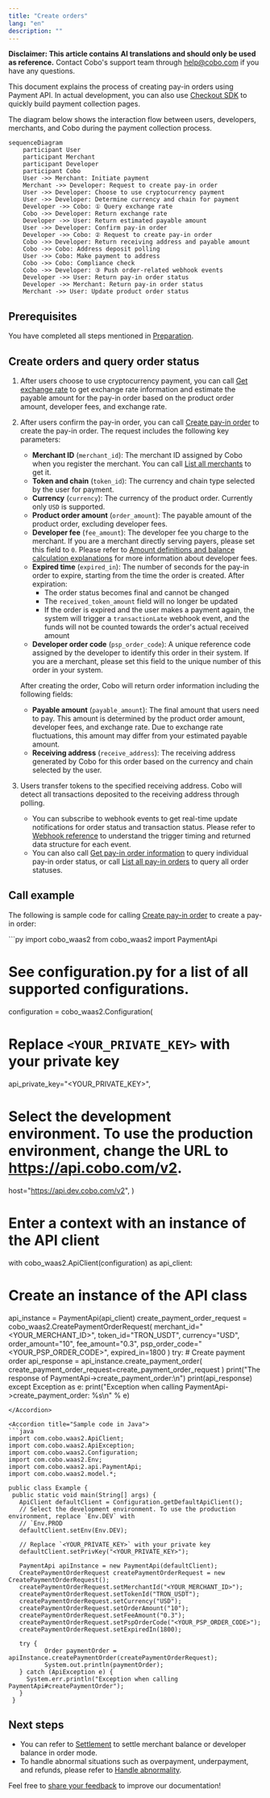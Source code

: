 ```yaml
---
title: "Create orders"
lang: "en"
description: ""
---
```


<Note>**Disclaimer: This article contains AI translations and should only be used as reference.** Contact Cobo's support team through [help@cobo.com](mailto:help@cobo.com) if you have any questions.</Note>

This document explains the process of creating pay-in orders using Payment API. In actual development, you can also use [Checkout SDK](/v2/payments/checkout-sdk) to quickly build payment collection pages.

The diagram below shows the interaction flow between users, developers, merchants, and Cobo during the payment collection process.

```mermaid
sequenceDiagram
    participant User
    participant Merchant
    participant Developer
    participant Cobo
    User ->> Merchant: Initiate payment
    Merchant ->> Developer: Request to create pay-in order
    User ->> Developer: Choose to use cryptocurrency payment
    User ->> Developer: Determine currency and chain for payment
    Developer ->> Cobo: ① Query exchange rate
    Cobo ->> Developer: Return exchange rate
    Developer ->> User: Return estimated payable amount
    User ->> Developer: Confirm pay-in order
    Developer ->> Cobo: ② Request to create pay-in order
    Cobo ->> Developer: Return receiving address and payable amount
    Cobo ->> Cobo: Address deposit polling
    User ->> Cobo: Make payment to address
    Cobo ->> Cobo: Compliance check
    Cobo ->> Developer: ③ Push order-related webhook events
    Developer ->> User: Return pay-in order status
    Developer ->> Merchant: Return pay-in order status
    Merchant ->> User: Update product order status
```

## Prerequisites

You have completed all steps mentioned in [Preparation](/v2/payments/preparation).

## Create orders and query order status

1. After users choose to use cryptocurrency payment, you can call [Get exchange rate](/v2/api-references/payment/get-exchange-rate) to get exchange rate information and estimate the payable amount for the pay-in order based on the product order amount, developer fees, and exchange rate.
2. After users confirm the pay-in order, you can call [Create pay-in order](/v2/api-references/payment/create-pay-in-order) to create the pay-in order. The request includes the following key parameters:
   * **Merchant ID** (`merchant_id`): The merchant ID assigned by Cobo when you register the merchant. You can call [List all merchants](/v2/api-references/payment/list-all-merchants) to get it.
   * **Token and chain** (`token_id`): The currency and chain type selected by the user for payment.
   * **Currency** (`currency`): The currency of the product order. Currently only `USD` is supported.
   * **Product order amount** (`order_amount`): The payable amount of the product order, excluding developer fees.
   * **Developer fee** (`fee_amount`): The developer fee you charge to the merchant. If you are a merchant directly serving payers, please set this field to `0`. Please refer to [Amount definitions and balance calculation explanations](/v2/payments/amounts-and-balances) for more information about developer fees.
   * **Expired time** (`expired_in`): The number of seconds for the pay-in order to expire, starting from the time the order is created. After expiration:
     - The order status becomes final and cannot be changed
     - The `received_token_amount` field will no longer be updated
     - If the order is expired and the user makes a payment again, the system will trigger a `transactionLate` webhook event, and the funds will not be counted towards the order's actual received amount
   * **Developer order code** (`psp_order_code`): A unique reference code assigned by the developer to identify this order in their system. If you are a merchant, please set this field to the unique number of this order in your system.

   After creating the order, Cobo will return order information including the following fields:

   * **Payable amount** (`payable_amount`): The final amount that users need to pay. This amount is determined by the product order amount, developer fees, and exchange rate. Due to exchange rate fluctuations, this amount may differ from your estimated payable amount.
   * **Receiving address** (`receive_address`): The receiving address generated by Cobo for this order based on the currency and chain selected by the user.
3. Users transfer tokens to the specified receiving address. Cobo will detect all transactions deposited to the receiving address through polling.
   * You can subscribe to webhook events to get real-time update notifications for order status and transaction status. Please refer to [Webhook reference](/v2/payments/status-and-events) to understand the trigger timing and returned data structure for each event.
   * You can also call [Get pay-in order information](/v2/api-references/payment/get-pay-in-order-information) to query individual pay-in order status, or call [List all pay-in orders](/v2/api-references/payment/list-all-pay-in-orders) to query all order statuses.

## Call example

The following is sample code for calling [Create pay-in order](/v2/api-references/payment/create-pay-in-order) to create a pay-in order:

<Accordion title="Sample code in Python">
```py
import cobo_waas2
from cobo_waas2 import PaymentApi

# See configuration.py for a list of all supported configurations.
configuration = cobo_waas2.Configuration(
   # Replace `<YOUR_PRIVATE_KEY>` with your private key
   api_private_key="<YOUR_PRIVATE_KEY>",
   # Select the development environment. To use the production environment, change the URL to https://api.cobo.com/v2.
   host="https://api.dev.cobo.com/v2",
)
# Enter a context with an instance of the API client
with cobo_waas2.ApiClient(configuration) as api_client:
   # Create an instance of the API class
   api_instance = PaymentApi(api_client)
   create_payment_order_request = cobo_waas2.CreatePaymentOrderRequest(
       merchant_id="<YOUR_MERCHANT_ID>",
       token_id="TRON_USDT",
       currency="USD",
       order_amount="10",
       fee_amount="0.3",
       psp_order_code="<YOUR_PSP_ORDER_CODE>",
       expired_in=1800
   )
   try:
       # Create payment order
       api_response = api_instance.create_payment_order(
           create_payment_order_request=create_payment_order_request
       )
       print("The response of PaymentApi->create_payment_order:\n")
       print(api_response)
   except Exception as e:
       print("Exception when calling PaymentApi->create_payment_order: %s\n" % e)
```
</Accordion>

<Accordion title="Sample code in Java">
```java
import com.cobo.waas2.ApiClient;
import com.cobo.waas2.ApiException;
import com.cobo.waas2.Configuration;
import com.cobo.waas2.Env;
import com.cobo.waas2.api.PaymentApi;
import com.cobo.waas2.model.*;

public class Example {
 public static void main(String[] args) {
   ApiClient defaultClient = Configuration.getDefaultApiClient();
   // Select the development environment. To use the production environment, replace `Env.DEV` with
   // `Env.PROD
   defaultClient.setEnv(Env.DEV);

   // Replace `<YOUR_PRIVATE_KEY>` with your private key
   defaultClient.setPrivKey("<YOUR_PRIVATE_KEY>");
   
   PaymentApi apiInstance = new PaymentApi(defaultClient);
   CreatePaymentOrderRequest createPaymentOrderRequest = new CreatePaymentOrderRequest();
   createPaymentOrderRequest.setMerchantId("<YOUR_MERCHANT_ID>");
   createPaymentOrderRequest.setTokenId("TRON_USDT");
   createPaymentOrderRequest.setCurrency("USD");
   createPaymentOrderRequest.setOrderAmount("10");
   createPaymentOrderRequest.setFeeAmount("0.3");
   createPaymentOrderRequest.setPspOrderCode("<YOUR_PSP_ORDER_CODE>");
   createPaymentOrderRequest.setExpiredIn(1800);

   try {
          Order paymentOrder = apiInstance.createPaymentOrder(createPaymentOrderRequest);
          System.out.println(paymentOrder);
   } catch (ApiException e) {
     System.err.println("Exception when calling PaymentApi#createPaymentOrder");
   }
 }
```
</Accordion>

## Next steps

- You can refer to [Settlement](/v2/payments/settle-orders) to settle merchant balance or developer balance in order mode.
- To handle abnormal situations such as overpayment, underpayment, and refunds, please refer to [Handle abnormality](/v2/payments/handle-abnormality-order).

<Tip>Feel free to [share your feedback](https://forms.zohopublic.com/cobo/form/DocumentFeedbackForm/formperma/QvLOhxJv1_JMsJ-1dleZ8Itb_7rzN-LtgvsDdxosoVI) to improve our documentation!</Tip>
